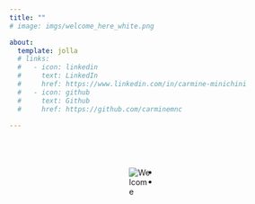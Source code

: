 ```yaml
---
title: ""
# image: imgs/welcome_here_white.png

about:
  template: jolla
  # links:
  #   - icon: linkedin
  #     text: LinkedIn
  #     href: https://www.linkedin.com/in/carmine-minichini
  #   - icon: github
  #     text: Github
  #     href: https://github.com/carminemnc

---
```


<style>
  body {
    background-image: url("imgs/nebula_home.png");
    background-size: cover;
    background-position: center;
    background-attachment: fixed;
    background-repeat: no-repeat;
  }
</style>

<div style="display: flex; flex-direction: column; align-items: center; height: 100vh; padding-top: 1vh;">
  <img class="home-image" alt="Welcome" style="max-width: 50%; height: auto;">
  
<div class="social-container" style="margin-top: -2vh;">
  <ul class="social-icons">
    <li>
       <a href="https://github.com/carminemnc"><i class="fa fa-github"></i></a>
    </li>
    <li>
       <a href="https://www.linkedin.com/in/carmine-minichini"><i class="fa fa-linkedin"></i></a>
    </li>
  </ul>
</div>

<!-- <style>
  .slide-in {
    opacity: 0;
    transform: translateY(100px);
    transition: all 3s ease-out;
  }
  
  .slide-in.active {
    opacity: 1;
    transform: translateY(0);
  }
</style>

<script>
  document.addEventListener('DOMContentLoaded', function() {
    const observer = new IntersectionObserver(entries => {
      entries.forEach(entry => {
        if (entry.isIntersecting) {
          entry.target.classList.add('active');
        }
      });
    }, {threshold: 0.1});
    
    document.querySelectorAll('.slide-in').forEach(el => {
      observer.observe(el);
    });
  });
</script>

<div style="align-self: flex-end; margin-right: 5vw; margin-top: 2vh;" class="slide-in">
  <img src="imgs/animazione.png" alt="About" style="max-width: 100%; height: auto;">
</div> -->


